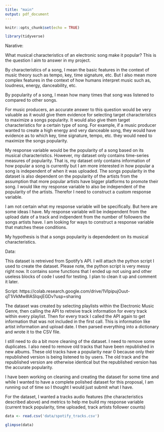 ```yaml
---
title: "main"
output: pdf_document
---
```


```r
knitr::opts_chunk$set(echo = TRUE)
```
```r
library(tidyverse)
```

Narative: 

What musical characteristics of  an electronic song make it popular? This is the question I aim to answer in my project. 

By characteristics of a song, I mean the basic features in the context of music theory such as tempo, key, time signature, etc. But I also mean more complex features in the context of how humans interpret music such as, loudness, energy, danceability, etc.

By popularity of a song, I mean how many times that song was listened to compared to other songs. 

For music producers, an accurate answer to this question would be very valuable as it would give them evidence for selecting target characteristics to maximize a songs popularity. It would also give them target characteristics for a certain type of song. For example, if a music producer wanted to create a high energy and very danceable song, they would have evidence as to which key, time signature, tempo, etc. they would need to maximize the songs popularity. 

My response variable would be the popularity of a song based on its musical characteristics. However, my dataset only contains time-series measures of popularity. That is, my dataset only contains information of how popular a song is currently but I am more interested in how popular a song is independent of when it was uploaded. The songs popularity in the dataset is also dependent on the popularity of the artists from the assumption that more popular artists have bigger platforms to promote their song. I would like my response variable to also be independent of the popularity of the artists. Therefor I need to construct a custom response variable.

I am not certain what my response variable will be specifically. But here are some ideas I have. My response variable will be independent from the upload date of a track and indpendent from the number of followers the songs artists have. I am looking for ways to construct a response variable that matches these conditions.  



My hypothesis is that a songs popularity is dependedent on its musical characteristics. 



Data:

This dataset is retreived from Spotify's API. I will attach the python script I used to create the dataset. Please note, the python script is very messy right now. It contains some functions that I ended up not using and other useless blocks of code I used for testing. I plan to clean it up and comment it later.

Script: https://colab.research.google.com/drive/1VIpipujOuut-qT1iVkMw8lASIqxjEGDv?usp=sharing


The dataset was created by selecting playlists within the Electronic Music Genre, then calling the API to retreive track information for every track within every playlist. Then for every track I called the API again to get information that was not included in the first call. This is information like artist information and upload date. I then parsed everything into a dictionary and wrote it to the CSV file. 

I still need to do a bit more cleaning of the dataset. I need to remove some duplicates. I also need to remove old tracks that have been republished in new albums. These old tracks have a popularity near 0 because only their republished version is being listened to by users. The old track and the republished version are otherwise identical but the republished version has the accurate popularity.

I have been working on cleaning and creating the dataset for some time and while I wanted to have a complete polished dataset for this proposal, I am running out of time so I thought I would just submit what I have. 

For the dataset, I wanted a tracks audio features (the characteristics described above) and metrics to help me build my response variable (current track popularity, time uploaded, track artists follower counts)


```r
data <- read.csv('data/spotify_tracks.csv')
```
```r
glimpse(data)
```

